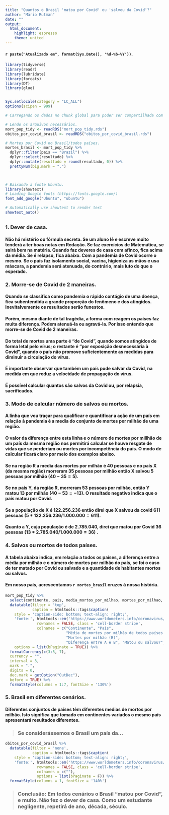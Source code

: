 ---
title: "Quantos o Brasil 'matou por Covid' ou 'salvou da Covid'?"
author: "Mário Rutman"
date: ""
output: 
  html_document:
    highlight: espresso
    theme: united
---
#### `r paste("Atualizado em", format(Sys.Date(), '%d-%b-%Y'))`.

```{r setup, include=FALSE}
library(tidyverse)
library(readr)
library(lubridate)
library(forcats)
library(DT)
library(glue)


Sys.setlocale(category = "LC_ALL")
options(scipen = 999)

# Carregando os dados no chunk global para poder ser compartilhada com todos usuários.

# Lendo os arquivos necessários.
mort_pop_tidy <- readRDS("mort_pop_tidy.rds")
obitos_por_covid_brasil <- readRDS("obitos_por_covid_brasil.rds")

# Mortes por Covid no Brasil/todos países.
mortes_brasil <- mort_pop_tidy %>% 
  dplyr::filter(pais == "Brazil") %>% 
  dplyr::select(resultado) %>%
  dplyr::mutate(resultado = round(resultado, 0)) %>% 
  prettyNum(big.mark = ".")
  


# Baixando a fonte Ubuntu.
library(showtext)
# Loading Google fonts (https://fonts.google.com/)
font_add_google("Ubuntu", "ubuntu")

# Automatically use showtext to render text
showtext_auto()
```
## {.tabset .tabset-pills}
### __1. Dever de casa.__ 
#### Não há mistério ou fórmula secreta. Se um aluno lê e escreve muito tenderá a ter boas notas em Redação. Se faz exercícios de Matemática, se sairá bem na matéria. Quando faz deveres de casa com afinco, fica acima da média. Se é relapso, fica abaixo.  Com a pandemia de Covid ocorre o mesmo. Se o país faz isolamento social, vacina, higieniza as mãos e usa máscara, a pandemia será atenuada, do contrário, mais luto do que o esperado.

### __2. Morre-se de Covid de 2 maneiras.__
#### Quando se classifica como pandemia  o rápido contágio de uma doença, fica subentendida a grande proporção do fenômeno e dos atingidos. Inevitalvemente os resultados serão funestos.
#### Porém, mesmo diante de tal tragédia, a forma com reagem os países faz muita diferença. Podem atenuá-la ou agravá-la. Por isso entendo que morre-se de Covid de 2 maneiras.
#### Do total de mortes uma parte é "de Covid", quando somos atingidos de forma letal pelo vírus; o restante é "por exposição desnecessária à Covid", quando o país não promove suficientemente as medidas para diminuir a circulação do vírus.
#### É importante observar que também um país pode salvar da Covid, na medida em que reduz a velocidade de propagação do vírus.  
#### É possível calcular quantos são salvos da Covid ou, por relapsia, sacrificados.

### __3. Modo de calcular número de salvos ou mortos.__
#### A linha que vou traçar para qualificar e quantificar a ação de um país em relação à pandemia é a media do conjunto de mortes por milhão de uma região. 
#### O valor da diferença entre esta linha e o número de mortes por millhão de um país da mesma região nos permitirá calcular se houve resgate de vidas que se perderiam ou mortes por incompetência do país. O modo de calcular ficará claro por meio dos exemplos abaixo.
#### Se na região R a media das mortes por milhão é 40 pessoas e no país X (da mesma região) morreram 35 pessoas por milhão então X salvou 5 pessoas por milhão $(40-35=5)$. 
#### Se no país Y, da região R, morreram 53 pessoas por milhão, então Y matou 13 por milhão $(40-53=-13)$. O resultado negativo indica que o país matou por Covid.
#### Se a população de X é 122.256.236 então direi que X salvou da covid 611 pessoas $(5*122.256.236/1.000.000=611)$. 
#### Quanto a Y, cuja população é de 2.785.040, direi que matou por Covid 36 pessoas $(13*2.785.040/1.000.000=36)$ . 


### __4. Salvos ou mortos de todos países.__
#### A tabela abaixo indica, em relação a todos os países, a diferença entre a média por milhão e o número de mortes por milhão do país, se foi o caso de ter matado por Covid ou salvado e a quantidade de habitantes mortos ou salvos. 
#### Em nosso país, acrescentamos `r mortes_brasil` cruzes à nossa história.

```{r, echo=FALSE, message=FALSE, fig.height=4, fig.width=9}

mort_pop_tidy %>% 
  select(continente, pais, media_mortos_por_milhao, mortes_por_milhao, dif_media_mortes_por_milhao, matou_ou_salvou, resultado) %>% 
  datatable(filter = 'top', 
            caption = htmltools::tags$caption(
    style = 'caption-side: bottom; text-align: right;',
    'fonte:', htmltools::em('https://www.worldometers.info/coronavirus/#countries')),
              rownames = FALSE, class = 'cell-border stripe',
              colnames = c("Continente", "País",
                           "Média de mortes por milhão de todos países (A)",
                           "Mortes por milhão (B)", 
                           "Diferença entre A e B", "Matou ou salvou?", "Resultado"),
    options = list(bPaginate = TRUE)) %>%
  formatCurrency(c(3:5, 7),
  currency = "",
  interval = 3,
  mark = ".",
  digits = 0,
  dec.mark = getOption("OutDec"),
  before = TRUE) %>%
  formatStyle(columns = 1:7, fontSize = '130%')

```


### __5. Brasil em diferentes cenários.__
#### Diferentes conjuntos de países têm diferentes medias de mortos por milhão. Isto significa que tomado em continentes variados o mesmo país apresentará resultados diferentes. 
>### Se considerássemos o Brasil um país da...

```{r, echo=FALSE, message=FALSE, fig.height=4, fig.width=9}

obitos_por_covid_brasil %>% 
  datatable(filter = 'none', 
            caption = htmltools::tags$caption(
    style = 'caption-side: bottom; text-align: right;',
    'fonte:', htmltools::em('https://www.worldometers.info/coronavirus/#countries')),
              rownames = FALSE, class = 'cell-border stripe',
              colnames = c(""),
              options = list(bPaginate = F)) %>%
  formatStyle(columns = 1, fontSize = '140%')

```

>### __Conclusão:__ Em todos cenários o Brasil "matou por Covid", e muito. Não fez o dever de casa. Como um estudante negligente, repetirá de ano, década, século.   